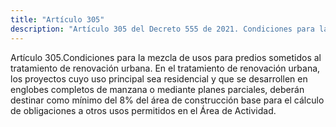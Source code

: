 ```yaml
---
title: "Artículo 305"
description: "Artículo 305 del Decreto 555 de 2021. Condiciones para la mezcla de usos para predios sometidos al tratamiento de renovación urbana."
---
```


Artículo 305.Condiciones para la mezcla de usos para predios sometidos al tratamiento de renovación urbana. En el tratamiento de renovación urbana, los proyectos cuyo uso principal sea residencial y que se desarrollen en englobes completos de manzana o mediante planes parciales, deberán destinar como mínimo del 8% del área de construcción base para el cálculo de obligaciones a otros usos permitidos en el Área de Actividad.